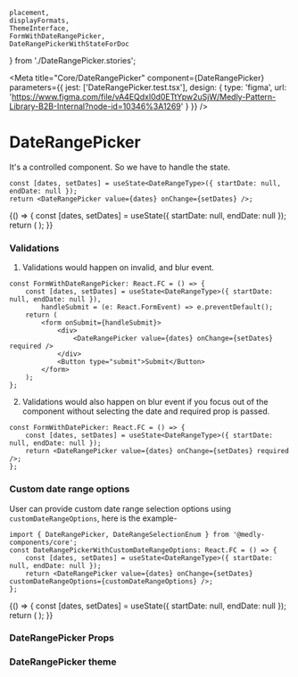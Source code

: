     placement,
    displayFormats,
    ThemeInterface,
    FormWithDateRangePicker,
    DateRangePickerWithStateForDoc
} from './DateRangePicker.stories';

<Meta
    title="Core/DateRangePicker"
    component={DateRangePicker}
    parameters={{
        jest: ['DateRangePicker.test.tsx'],
        design: {
            type: 'figma',
            url: 'https://www.figma.com/file/vA4EQdxl0d0ETtYpw2uSjW/Medly-Pattern-Library-B2B-Internal?node-id=10346%3A1269'
        }
    }}
/>

# DateRangePicker

It's a controlled component. So we have to handle the state.

```tsx
const [dates, setDates] = useState<DateRangeType>({ startDate: null, endDate: null });
return <DateRangePicker value={dates} onChange={setDates} />;
```

<Preview withToolbar>
    <Story name="Default">
        {() => {
            const [dates, setDates] = useState({ startDate: null, endDate: null });
            return (
                <DateRangePicker
                    id="contract"
                    displayFormat={select('Display Format', displayFormats, 'MM/dd/yyyy')}
                    required={boolean('Required', false)}
                    startDateLabel="From"
                    endDateLabel="To"
                    value={dates}
                    onChange={setDates}
                    size={select('Size', ['S', 'M'], 'M')}
                    popoverPlacement={select('Placement', placement, 'bottom-start')}
                    variant={select('Variant', ['filled', 'outlined'], 'filled')}
                    fullWidth={boolean('Full Width', false)}
                    disabled={boolean('Disabled', false)}
                    withSingleMonth={boolean('With Single Month', false)}
                    errorText={text('Error Text', '')}
                    helperText={text('Helper Text', '')}
                    minSelectableDate={new Date(1901, 0, 1)}
                    maxSelectableDate={new Date(2100, 11, 1)}
                />
            );
        }}
    </Story>
</Preview>

### Validations

1. Validations would happen on invalid, and blur event.

```tsx
const FormWithDateRangePicker: React.FC = () => {
    const [dates, setDates] = useState<DateRangeType>({ startDate: null, endDate: null }),
        handleSubmit = (e: React.FormEvent) => e.preventDefault();
    return (
        <form onSubmit={handleSubmit}>
            <div>
                <DateRangePicker value={dates} onChange={setDates} required />
            </div>
            <Button type="submit">Submit</Button>
        </form>
    );
};
```

<Preview withToolbar>
    <FormWithDateRangePicker />
</Preview>

2. Validations would also happen on blur event if you focus out of the component without selecting the date and required prop is passed.

```tsx
const FormWithDatePicker: React.FC = () => {
    const [dates, setDates] = useState<DateRangeType>({ startDate: null, endDate: null });
    return <DateRangePicker value={dates} onChange={setDates} required />;
};
```

<Preview withToolbar>
    <DateRangePickerWithStateForDoc />
</Preview>

### Custom date range options

User can provide custom date range selection options using `customDateRangeOptions`, here is the example-

```tsx
import { DateRangePicker, DateRangeSelectionEnum } from '@medly-components/core';
const DateRangePickerWithCustomDateRangeOptions: React.FC = () => {
    const [dates, setDates] = useState<DateRangeType>({ startDate: null, endDate: null });
    return <DateRangePicker value={dates} onChange={setDates} customDateRangeOptions={customDateRangeOptions} />;
};
```

<Preview withToolbar>
    <Story name="CustonDateRangeOptions">
        {() => {
            const [dates, setDates] = useState({ startDate: null, endDate: null });
            return (
                <DateRangePicker
                    value={dates}
                    onChange={setDates}
                    displayFormat={select('Display Format', displayFormats, 'MM/dd/yyyy')}
                    required={boolean('Required', false)}
                    size={select('Size', ['S', 'M'], 'M')}
                    popoverPlacement={select('Placement', placement, 'bottom-start')}
                    variant={select('Variant', ['filled', 'outlined'], 'filled')}
                    fullWidth={boolean('Full Width', false)}
                    disabled={boolean('Disabled', false)}
                    withSingleMonth={boolean('With Single Month', false)}
                    errorText={text('Error Text', '')}
                    helperText={text('Helper Text', '')}
                    minSelectableDate={new Date(1901, 0, 1)}
                    maxSelectableDate={new Date(2100, 11, 1)}
                    customDateRangeOptions={[
                        { label: 'Current Week', value: DateRangeSelectionEnum.WEEK },
                        { label: 'Current Month', value: DateRangeSelectionEnum.MONTH },
                        { label: 'Current Quarter', value: DateRangeSelectionEnum.QUARTER },
                        { label: 'Current Year', value: DateRangeSelectionEnum.YEAR },
                        { label: 'Custom', value: DateRangeSelectionEnum.CUSTOM }
                    ]}
                />
            );
        }}
    </Story>
</Preview>

### DateRangePicker Props

<Props of={DateRangePicker} />

### DateRangePicker theme

<Props of={ThemeInterface} />
